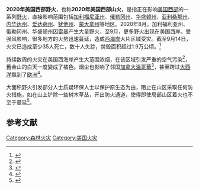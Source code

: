 {{noteTA
|G1=USState
}}
{{Infobox wildfire 
| title       = 2020年美国西部野火
| image       = GOES17 geocolor Western US 2020-09-09 1100AM.jpg
| caption     = 9月9日加州和俄勒冈州地区的卫星图像
| location    = [[美国西部|美国西部]]
| cost        = 超過27億美元（2020年美元）<!-- total includes 5 NIFC geographic areas: alaska, northwest, northern and southern california, and great basin --><ref name="Large Incident Report">{{cite report|title=2020 National Large Incident Year-to-Date Report|work=Geographic Area Coordination Center|url=https://gacc.nifc.gov/sacc/predictive/intelligence/NationalLargeIncidentYTDReport.pdf|publisher=National Interagency Fire Center|date=2020-10-21|accessdate=2020-10-21|archive-date=2019-10-22|archive-url=https://web.archive.org/web/20191022044924/https://gacc.nifc.gov/sacc/predictive/intelligence/NationalLargeIncidentYTDReport.pdf|dead-url=no}}</ref>
| date        = {{Start date|2020|7|24}}－{{End date|2020|12|12}}
| references  = <ref name="CalFire Stats">{{Cite web |url=https://www.fire.ca.gov/incidents/2020/ |title=Fire Statistics |website=[[CAL_FIRE|CAL FIRE]] |access-date=2020-09-03 |archive-date=2020-06-28 |archive-url=https://web.archive.org/web/20200628081514/https://www.fire.ca.gov/incidents/2020/ |dead-url=no }}</ref>
| total_fires = 100+
| total_area  = {{convert|8,190,505.5|acres|ha}}<ref name="Large Incident Report" />
<!-- total includes 5 NIFC geographic areas: alaska, northwest, northern and southern california, and great basin -->
| buildings   = 13,887<ref name="Large Incident Report" />
<!-- total includes 5 NIFC geographic areas: alaska, northwest, northern and southern california, and great basin -->
| fatalities  = 至少35人<ref name=Toll>{{cite news |last1=Bacon |first1=Duvernay |last2=Bacon |first2=John |title='I could never have envisioned this': At least 35 dead as nearly 100 wildfires continue to rage across 12 Western states |url=https://www.msn.com/en-us/news/us/i-could-never-have-envisioned-this-at-least-35-dead-as-nearly-100-wildfires-continue-to-rage-across-12-western-states/ar-BB18ZJTe?ocid=msedgdhp |language=en-US |publisher=[[Microsoft_News|Microsoft News]] |newspaper=[[USA_Today|USA Today]] |date=September 14, 2020 |access-date=September 14, 2020 |archive-date=2020-09-14 |archive-url=https://web.archive.org/web/20200914114411/https://www.msn.com/en-us/news/us/i-could-never-have-envisioned-this-at-least-35-dead-as-nearly-100-wildfires-continue-to-rage-across-12-western-states/ar-BB18ZJTe?ocid=msedgdhp |dead-url=no }}</ref>
| injuries    = 未知
}}
'''2020年美国西部野火'''，也称'''2020年美国西部山火'''，是指正在影响[[美國西部|美国西部]]的一系列[[山火|野火]]，直接影响范围包括[[加利福尼亚州|加利福尼亚州]]、[[俄勒冈州|俄勒冈州]]、[[华盛顿州|华盛顿州]]、[[亞利桑那州|亚利桑那州]]、[[内华达州|内华达州]]、[[爱达荷州|爱达荷州]]、[[犹他州|犹他州]]、[[蒙大拿州|蒙大拿州]]等地区。2020年8月，加利福利亚州、俄勒冈州、华盛顿州因[[雷暴|雷暴]]产生大量野火，至9月，更多野火出现在美国西岸。受强风影响，很多地方的火势迅速蔓延，造成[[美國西岸|西海岸]]大片区域受灾。截至9月14日，火灾已造成至少35人死亡，数十人失踪，焚毁面积超过1.9万公顷。<ref>{{Cite news|title=Historic Wildfires Rage in Western States|url=https://www.nytimes.com/article/wildfires-photos-california-oregon-washington-state.html|newspaper=The New York Times|date=2020-09-10|accessdate=2020-09-13|issn=0362-4331|language=en-US|first=The New York|last=Times|archive-date=2020-09-12|archive-url=https://web.archive.org/web/20200912005412/https://www.nytimes.com/article/wildfires-photos-california-oregon-washington-state.html|dead-url=no}}</ref>

持续数周的火灾在美国西海岸产生大范围浓烟，在该区域引发严重的空气污染<ref>{{Cite news|title=California, Oregon and Washington Fire Tracking and Air Quality Maps|url=https://www.nytimes.com/interactive/2020/us/fires-map-tracker.html|newspaper=The New York Times|accessdate=2020-09-13|issn=0362-4331|language=en-US|first=Matthew|last=Bloch|first2=Scott|last2=Reinhard|first3=Bryan|last3=Pietsch|first4=Lucy|last4=Tompkins|archive-date=2021-01-24|archive-url=https://web.archive.org/web/20210124172423/https://www.nytimes.com/interactive/2020/us/fires-map-tracker.html|dead-url=no}}</ref>，舊金山的白天一度變成了橘色。烟尘也影响了邻国[[加拿大|加拿大]][[溫哥華|溫哥華]]<ref>{{cite news|title=美国山火烟尘扩散至加拿大温哥华|url=http://www.xinhuanet.com/photo/2020-09/12/c_1126484885.htm|accessdate=2020-09-14|archive-date=2020-10-02|archive-url=https://web.archive.org/web/20201002204007/http://www.xinhuanet.com/photo/2020-09/12/c_1126484885.htm|dead-url=no}}</ref>，甚至跨过[[大西洋|大西洋]]飘到了[[欧洲|欧洲]]<ref>{{Cite web|title=Smoke from West Coast wildfires travels to Europe|url=https://abcnews.go.com/US/smoke-west-coast-wildfires-travels-europe/story?id=73071098|accessdate=2020-09-18|last=News|first=A. B. C.|work=ABC News|language=en|archive-date=2021-01-13|archive-url=https://web.archive.org/web/20210113145634/https://abcnews.go.com/US/smoke-west-coast-wildfires-travels-europe/story?id=73071098|dead-url=no}}</ref>。

大面积野火引发部分人士质疑环保人士以保护原生态为由，阻止在山区采取任何防火措施，如在山上铲除一些树木草丛，开出防火通道，使得即使局部山区着火也不至于蔓延<ref>{{Cite web|title=北美来鸿 - 美国西部漫山大火如何烧起来？|url=https://www.rfi.fr/cn/contenu/20200921-美国西部漫山大火如何烧起来|accessdate=2020-09-29|date=2020-09-21|work=RFI - 法国国际广播电台|language=zh-Hans|archive-date=2020-09-23|archive-url=https://web.archive.org/web/20200923130000/https://www.rfi.fr/cn/contenu/20200921-%E7%BE%8E%E5%9B%BD%E8%A5%BF%E9%83%A8%E6%BC%AB%E5%B1%B1%E5%A4%A7%E7%81%AB%E5%A6%82%E4%BD%95%E7%83%A7%E8%B5%B7%E6%9D%A5|dead-url=no}}</ref>。

== 参考文献 ==
<references />
[[Category:森林火灾|Category:森林火灾]]
[[Category:美国火灾|Category:美国火灾]]